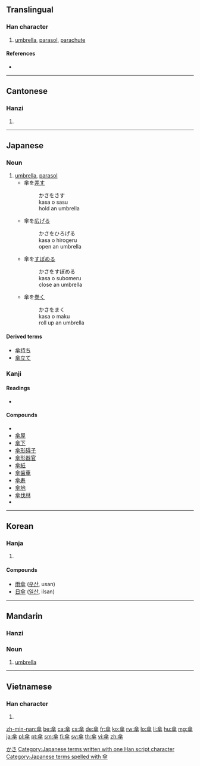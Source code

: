 {{also|伞}}
==Translingual==

===Han character===
{{Han char|rn=9|rad=人|as=10|sn=12|four=8040<sub>8</sub>|canj=人人人十 (OOOJ)}}

# [[umbrella]], [[parasol]], [[parachute]]

====References====
* {{Han ref|kx=0113.200|dkj=00966|dj=0241.100|hdz=10198.130|uh=5098|ud=20632|bh=B3CA|bd=46026}}

----

==Cantonese==

===Hanzi===
{{yue-hanzi|jyut=[[saan3]]|y=[[saan3]]|sim=伞}}

# {{defn|lang=yue|sort=人10}}

----

==Japanese==

===Noun===
{{ja-noun|k|hira=かさ|rom=kasa|count=本}}

# [[umbrella]], [[parasol]]
#* 傘を[[差す]]
#*: かさをさす
#*: kasa o sasu
#*: hold an umbrella
#* 傘を[[広げる]]
#*: かさをひろげる
#*: kasa o hirogeru
#*: open an umbrella
#* 傘を[[すぼめる]]
#*: かさをすぼめる
#*: kasa o subomeru
#*: close an umbrella
#* 傘を[[巻く]]
#*: かさをまく
#*: kasa o maku
#*: roll up an umbrella

====Derived terms====
* [[傘持ち]]
* [[傘立て]]

===Kanji===
{{ja-kanji|grade=7|rs=人10}}

====Readings====
* {{ja-readings|on=[[さん]] ([[san]])|kun=[[かさ]] ([[kasa]])}}

====Compounds====
* {{onym|ja|日傘|gloss=parasol|tr=ひがさ, higasa|sc=Jpan}}
* [[傘屋]]
* [[傘下]]
* [[傘形碍子]]
* [[傘形器官]]
* [[傘紙]]
* [[傘歯車]]
* [[傘寿]]
* [[傘地]]
* [[傘伐林]]
* {{term|雨傘||umbrella|tr=あまがさ, amagasa|sc=Jpan|lang=ja}}

[[Category:1000 Japanese basic words|かさ]]
[[Category:Japanese terms written with one Han script character]]
[[Category:Japanese terms spelled with 傘]]

----

==Korean==

===Hanja===
{{ko-hanja|hangeul=[[산]]|rv=san|mr=san}}

# {{defn|lang=ko|sort=人10}}

====Compounds====
* [[雨傘]] ([[우산]], usan)
* [[日傘]] ([[일산]], ilsan)

----

==Mandarin==

===Hanzi===
{{cmn-hanzi|sim=伞|pin=[[sǎn]] ([[san3]])|wg=[[san3|san<sup>3</sup>]]}}

===Noun===
{{cmn-noun|t|sim=伞|pin=sǎn|pint=san3|rs=人10}}
# [[umbrella]]
----

==Vietnamese==

===Han character===
{{vi-hantu|[[tản]], [[tàn]], [[tán]]|rs=人10}}

# {{defn|lang=vi|sort=人10}}

[[zh-min-nan:傘]]
[[be:傘]]
[[ca:傘]]
[[cs:傘]]
[[de:傘]]
[[fr:傘]]
[[ko:傘]]
[[rw:傘]]
[[lo:傘]]
[[li:傘]]
[[hu:傘]]
[[mg:傘]]
[[ja:傘]]
[[pl:傘]]
[[pt:傘]]
[[sm:傘]]
[[fi:傘]]
[[sv:傘]]
[[th:傘]]
[[vi:傘]]
[[zh:傘]]